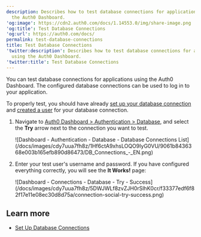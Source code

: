 ```yaml
---
description: Describes how to test database connections for applications using
  the Auth0 Dashboard.
'og:image': https://cdn2.auth0.com/docs/1.14553.0/img/share-image.png
'og:title': Test Database Connections
'og:url': https://auth0.com/docs/
permalink: test-database-connections
title: Test Database Connections
'twitter:description': Describes how to test database connections for applications
  using the Auth0 Dashboard.
'twitter:title': Test Database Connections
---
```

You can test database connections for applications using the <Tooltip tip="Auth0 Dashboard: Auth0's main product to configure your services." cta="View Glossary" href="/docs/glossary?term=Auth0+Dashboard">Auth0 Dashboard</Tooltip>. The configured database connections can be used to log in to your application.

To properly test, you should have already [set up your database connection](/docs/get-started/applications/set-up-database-connections) and [created a user](/docs/manage-users/user-accounts/create-users) for your database connection.

1. Navigate to [Auth0 Dashboard > Authentication > Database](https://manage.auth0.com/#/connections/database), and select the **Try** arrow next to the connection you want to test.

   <Frame>![Dashboard - Authentication - Database - Database Connections List](/docs/images/cdy7uua7fh8z/1Hf6ctA9xhsLOQO9IyG0VU/9061b8436368e003b165efb890d86473/DB_Connections_-_EN.png)</Frame>
2. Enter your test user's username and password. If you have configured everything correctly, you will see the **It Works!** page:

   <Frame>![Dashboard - Connections - Database - Try - Success](/docs/images/cdy7uua7fh8z/5DWJWLf8zvZJH0rSlhK0cr/f33377edf6f82f17e11e08ec30d8d75a/connection-social-try-success.png)</Frame>

## Learn more

* [Set Up Database Connections](/docs/get-started/applications/set-up-database-connections)